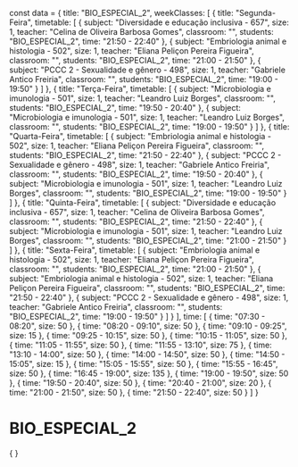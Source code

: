 const data = {
  title: "BIO_ESPECIAL_2",
  weekClasses: [
    {
      title: "Segunda-Feira",
      timetable: [
        {
          subject: "Diversidade e educação inclusiva - 657",
          size: 1,
          teacher: "Celina de Oliveira Barbosa Gomes",
          classroom: "",
          students: "BIO_ESPECIAL_2",
          time: "21:50 - 22:40"
        },
        {
          subject: "Embriologia animal e histologia - 502",
          size: 1,
          teacher: "Eliana Peliçon Pereira Figueira",
          classroom: "",
          students: "BIO_ESPECIAL_2",
          time: "21:00 - 21:50"
        },
        {
          subject: "PCCC 2 - Sexualidade e gênero - 498",
          size: 1,
          teacher: "Gabriele Antico Freiria",
          classroom: "",
          students: "BIO_ESPECIAL_2",
          time: "19:00 - 19:50"
        }
      ]
    },
    {
      title: "Terça-Feira",
      timetable: [
        {
          subject: "Microbiologia e imunologia - 501",
          size: 1,
          teacher: "Leandro Luiz Borges",
          classroom: "",
          students: "BIO_ESPECIAL_2",
          time: "19:50 - 20:40"
        },
        {
          subject: "Microbiologia e imunologia - 501",
          size: 1,
          teacher: "Leandro Luiz Borges",
          classroom: "",
          students: "BIO_ESPECIAL_2",
          time: "19:00 - 19:50"
        }
      ]
    },
    {
      title: "Quarta-Feira",
      timetable: [
        {
          subject: "Embriologia animal e histologia - 502",
          size: 1,
          teacher: "Eliana Peliçon Pereira Figueira",
          classroom: "",
          students: "BIO_ESPECIAL_2",
          time: "21:50 - 22:40"
        },
        {
          subject: "PCCC 2 - Sexualidade e gênero - 498",
          size: 1,
          teacher: "Gabriele Antico Freiria",
          classroom: "",
          students: "BIO_ESPECIAL_2",
          time: "19:50 - 20:40"
        },
        {
          subject: "Microbiologia e imunologia - 501",
          size: 1,
          teacher: "Leandro Luiz Borges",
          classroom: "",
          students: "BIO_ESPECIAL_2",
          time: "19:00 - 19:50"
        }
      ]
    },
    {
      title: "Quinta-Feira",
      timetable: [
        {
          subject: "Diversidade e educação inclusiva - 657",
          size: 1,
          teacher: "Celina de Oliveira Barbosa Gomes",
          classroom: "",
          students: "BIO_ESPECIAL_2",
          time: "21:50 - 22:40"
        },
        {
          subject: "Microbiologia e imunologia - 501",
          size: 1,
          teacher: "Leandro Luiz Borges",
          classroom: "",
          students: "BIO_ESPECIAL_2",
          time: "21:00 - 21:50"
        }
      ]
    },
    {
      title: "Sexta-Feira",
      timetable: [
        {
          subject: "Embriologia animal e histologia - 502",
          size: 1,
          teacher: "Eliana Peliçon Pereira Figueira",
          classroom: "",
          students: "BIO_ESPECIAL_2",
          time: "21:00 - 21:50"
        },
        {
          subject: "Embriologia animal e histologia - 502",
          size: 1,
          teacher: "Eliana Peliçon Pereira Figueira",
          classroom: "",
          students: "BIO_ESPECIAL_2",
          time: "21:50 - 22:40"
        },
        {
          subject: "PCCC 2 - Sexualidade e gênero - 498",
          size: 1,
          teacher: "Gabriele Antico Freiria",
          classroom: "",
          students: "BIO_ESPECIAL_2",
          time: "19:00 - 19:50"
        }
      ]
    }
  ],
  time: [
    {
      time: "07:30 - 08:20",
      size: 50
    },
    {
      time: "08:20 - 09:10",
      size: 50
    },
    {
      time: "09:10 - 09:25",
      size: 15
    },
    {
      time: "09:25 - 10:15",
      size: 50
    },
    {
      time: "10:15 - 11:05",
      size: 50
    },
    {
      time: "11:05 - 11:55",
      size: 50
    },
    {
      time: "11:55 - 13:10",
      size: 75
    },
    {
      time: "13:10 - 14:00",
      size: 50
    },
    {
      time: "14:00 - 14:50",
      size: 50
    },
    {
      time: "14:50 - 15:05",
      size: 15
    },
    {
      time: "15:05 - 15:55",
      size: 50
    },
    {
      time: "15:55 - 16:45",
      size: 50
    },
    {
      time: "16:45 - 19:00",
      size: 135
    },
    {
      time: "19:00 - 19:50",
      size: 50
    },
    {
      time: "19:50 - 20:40",
      size: 50
    },
    {
      time: "20:40 - 21:00",
      size: 20
    },
    {
      time: "21:00 - 21:50",
      size: 50
    },
    {
      time: "21:50 - 22:40",
      size: 50
    }
  ]
}

# BIO_ESPECIAL_2

<div>
    {
        <Grid
            title={data.title} 
            weekClasses={data.weekClasses} 
            time={data.time}
        />
    }
</div>